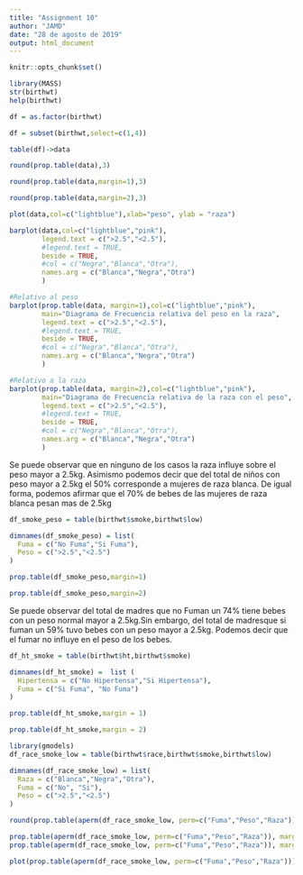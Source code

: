 ```yaml
---
title: "Assignment 10"
author: "JAMD"
date: "28 de agosto de 2019"
output: html_document
---
```


```r
knitr::opts_chunk$set()
```

```r
library(MASS)
str(birthwt)
help(birthwt)
```


```r
df = as.factor(birthwt)

df = subset(birthwt,select=c(1,4)) 

table(df)->data 

round(prop.table(data),3)

round(prop.table(data,margin=1),3)

round(prop.table(data,margin=2),3)
```


```r
plot(data,col=c("lightblue"),xlab="peso", ylab = "raza")

```


```r
barplot(data,col=c("lightblue","pink"),
        legend.text = c(">2.5","<2.5"),
        #legend.text = TRUE,
        beside = TRUE,
        #col = c("Negra","Blanca","Otra"),
        names.arg = c("Blanca","Negra","Otra")
        )

#Relativo al peso
barplot(prop.table(data, margin=1),col=c("lightblue","pink"),
        main="Diagrama de Frecuencia relativa del peso en la raza",
        legend.text = c(">2.5","<2.5"),
        #legend.text = TRUE,
        beside = TRUE,
        #col = c("Negra","Blanca","Otra"),
        names.arg = c("Blanca","Negra","Otra")
        )

#Relativo a la raza
barplot(prop.table(data, margin=2),col=c("lightblue","pink"),
        main="Diagrama de Frecuencia relativa de la raza con el peso",
        legend.text = c(">2.5","<2.5"),
        #legend.text = TRUE,
        beside = TRUE,
        #col = c("Negra","Blanca","Otra"),
        names.arg = c("Blanca","Negra","Otra")
        )
```

Se puede observar que en ninguno de los casos la raza influye sobre el peso mayor a 2.5kg. Asimismo podemos decir que del total de niños con peso mayor a 2.5kg el 50% corresponde a mujeres de raza blanca. De igual forma, podemos afirmar que el 70% de bebes de las mujeres de raza blanca pesan mas de 2.5kg

```r
df_smoke_peso = table(birthwt$smoke,birthwt$low)

dimnames(df_smoke_peso) = list(
  Fuma = c("No Fuma","Si Fuma"),
  Peso = c(">2.5","<2.5")
)

prop.table(df_smoke_peso,margin=1)

prop.table(df_smoke_peso,margin=2)

```

Se puede observar del total de madres que no Fuman un 74% tiene bebes con un peso normal mayor a 2.5kg.Sin embargo, del total de madresque si fuman un 59% tuvo bebes con un peso mayor a 2.5kg. Podemos decir que el fumar no influye en el peso de los bebes.


```r
df_ht_smoke = table(birthwt$ht,birthwt$smoke)

dimnames(df_ht_smoke) =  list (
  Hipertensa = c("No Hipertensa","Si Hipertensa"),
  Fuma = c("Si Fuma", "No Fuma")
)

prop.table(df_ht_smoke,margin = 1)

prop.table(df_ht_smoke,margin = 2)

```



```r
library(gmodels)
df_race_smoke_low = table(birthwt$race,birthwt$smoke,birthwt$low)

dimnames(df_race_smoke_low) = list(
  Raza = c("Blanca","Negra","Otra"),
  Fuma = c("No", "Si"),
  Peso = c(">2.5","<2.5")
)

round(prop.table(aperm(df_race_smoke_low, perm=c("Fuma","Peso","Raza")))*100,3)

prop.table(aperm(df_race_smoke_low, perm=c("Fuma","Peso","Raza")), margin=1)
prop.table(aperm(df_race_smoke_low, perm=c("Fuma","Peso","Raza")), margin=2)

```

```r
plot(prop.table(aperm(df_race_smoke_low, perm=c("Fuma","Peso","Raza"))), color="lightblue")
```


